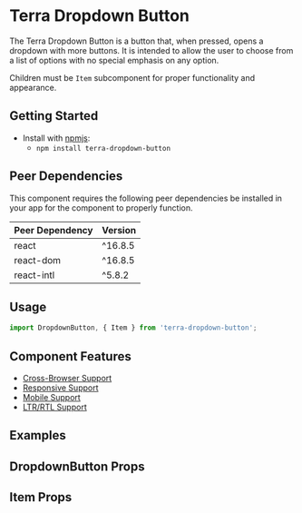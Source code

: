 



<Badge />

# Terra Dropdown Button

The Terra Dropdown Button is a button that, when pressed, opens a dropdown with more buttons.
It is intended to allow the user to choose from a list of options with no special emphasis on any option.

Children must be `Item` subcomponent for proper functionality and appearance.

## Getting Started

- Install with [npmjs](https://www.npmjs.com):
  - `npm install terra-dropdown-button`

<!-- AUTO-GENERATED-CONTENT:START Peer Dependencies -->
## Peer Dependencies

This component requires the following peer dependencies be installed in your app for the component to properly function.

| Peer Dependency | Version |
|-|-|
| react | ^16.8.5 |
| react-dom | ^16.8.5 |
| react-intl | ^5.8.2 |

<!-- AUTO-GENERATED-CONTENT:END -->

## Usage

```jsx
import DropdownButton, { Item } from 'terra-dropdown-button';
```

## Component Features

 * [Cross-Browser Support](https://engineering.cerner.com/terra-ui/about/terra-ui/component-standards#cross-browser-support)
 * [Responsive Support](https://engineering.cerner.com/terra-ui/about/terra-ui/component-standards#responsive-support)
 * [Mobile Support](https://engineering.cerner.com/terra-ui/about/terra-ui/component-standards#mobile-support)
 * [LTR/RTL Support](https://engineering.cerner.com/terra-ui/about/terra-ui/component-standards#ltr--rtl)

## Examples
<DefaultDropdownButton />
<EmphasisDropdownButton />
<GhostDropdownButton />
<DisabledDropdownButton />
<BlockDropdownButton />

## DropdownButton Props
<DropdownButtonPropsTable />

## Item Props
<ItemPropsTable />
